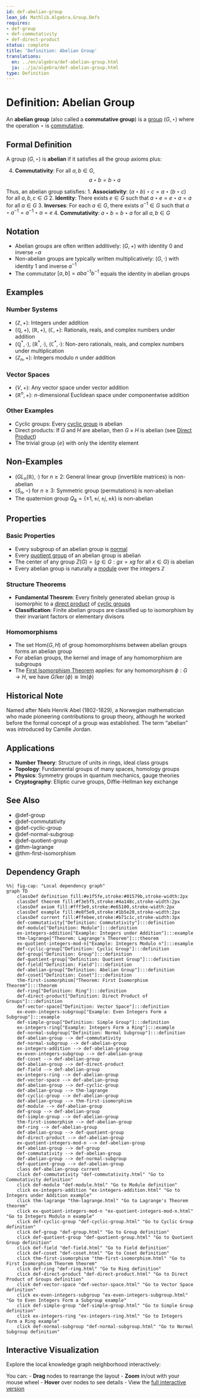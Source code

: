 ```yaml
---
id: def-abelian-group
lean_id: Mathlib.Algebra.Group.Defs
requires:
- def-group
- def-commutativity
- def-direct-product
status: complete
title: 'Definition: Abelian Group'
translations:
  en: ../en/algebra/def-abelian-group.html
  ja: ../ja/algebra/def-abelian-group.html
type: Definition
---
```


# Definition: Abelian Group {#def-abelian-group}

An **abelian group** (also called a **commutative group**) is a [group](def-group.qmd) $(G, \star)$ where the operation $\star$ is [commutative](def-commutativity.qmd).

## Formal Definition

A group $(G, \star)$ is **abelian** if it satisfies all the group axioms plus:

4. **Commutativity**: For all $a, b \in G$,
   $$a \star b = b \star a$$

Thus, an abelian group satisfies:
1. **Associativity**: $(a \star b) \star c = a \star (b \star c)$ for all $a, b, c \in G$
2. **Identity**: There exists $e \in G$ such that $a \star e = e \star a = a$ for all $a \in G$
3. **Inverses**: For each $a \in G$, there exists $a^{-1} \in G$ such that $a \star a^{-1} = a^{-1} \star a = e$
4. **Commutativity**: $a \star b = b \star a$ for all $a, b \in G$

## Notation

- Abelian groups are often written additively: $(G, +)$ with identity $0$ and inverse $-a$
- Non-abelian groups are typically written multiplicatively: $(G, \cdot)$ with identity $1$ and inverse $a^{-1}$
- The commutator $[a,b] = aba^{-1}b^{-1}$ equals the identity in abelian groups

## Examples

### Number Systems
- $(\mathbb{Z}, +)$: Integers under addition
- $(\mathbb{Q}, +)$, $(\mathbb{R}, +)$, $(\mathbb{C}, +)$: Rationals, reals, and complex numbers under addition
- $(\mathbb{Q}^*, \cdot)$, $(\mathbb{R}^*, \cdot)$, $(\mathbb{C}^*, \cdot)$: Non-zero rationals, reals, and complex numbers under multiplication
- $(\mathbb{Z}_n, +)$: Integers modulo $n$ under addition

### Vector Spaces
- $(V, +)$: Any vector space under vector addition
- $(\mathbb{R}^n, +)$: $n$-dimensional Euclidean space under componentwise addition

### Other Examples
- Cyclic groups: Every [cyclic group](def-cyclic-group.qmd) is abelian
- Direct products: If $G$ and $H$ are abelian, then $G \times H$ is abelian (see [Direct Product](def-direct-product.qmd))
- The trivial group $\{e\}$ with only the identity element

## Non-Examples

- $(GL_n(\mathbb{R}), \cdot)$ for $n \geq 2$: General linear group (invertible matrices) is non-abelian
- $(S_n, \circ)$ for $n \geq 3$: Symmetric group (permutations) is non-abelian
- The quaternion group $Q_8 = \{\pm 1, \pm i, \pm j, \pm k\}$ is non-abelian

## Properties

### Basic Properties
- Every subgroup of an abelian group is [normal](def-normal-subgroup.qmd)
- Every [quotient group](def-quotient-group.qmd) of an abelian group is abelian
- The center of any group $Z(G) = \{g \in G : gx = xg \text{ for all } x \in G\}$ is abelian
- Every abelian group is naturally a [module](def-module.qmd) over the integers $\mathbb{Z}$

### Structure Theorems
- **Fundamental Theorem**: Every finitely generated abelian group is isomorphic to a [direct product](def-direct-product.qmd) of [cyclic groups](def-cyclic-group.qmd)
- **Classification**: Finite abelian groups are classified up to isomorphism by their invariant factors or elementary divisors

### Homomorphisms
- The set $\text{Hom}(G, H)$ of group homomorphisms between abelian groups forms an abelian group
- For abelian groups, the kernel and image of any homomorphism are subgroups
- The [First Isomorphism Theorem](thm-first-isomorphism.qmd) applies: for any homomorphism $\phi: G \to H$, we have $G/\ker(\phi) \cong \text{Im}(\phi)$

## Historical Note

Named after Niels Henrik Abel (1802-1829), a Norwegian mathematician who made pioneering contributions to group theory, although he worked before the formal concept of a group was established. The term "abelian" was introduced by Camille Jordan.

## Applications

- **Number Theory**: Structure of units in rings, ideal class groups
- **Topology**: Fundamental groups of many spaces, homology groups
- **Physics**: Symmetry groups in quantum mechanics, gauge theories
- **Cryptography**: Elliptic curve groups, Diffie-Hellman key exchange

## See Also

- @def-group
- @def-commutativity
- @def-cyclic-group
- @def-normal-subgroup
- @def-quotient-group
- @thm-lagrange
- @thm-first-isomorphism

## Dependency Graph

```mermaid
%%| fig-cap: "Local dependency graph"
graph TD
    classDef definition fill:#e1f5fe,stroke:#01579b,stroke-width:2px
    classDef theorem fill:#f3e5f5,stroke:#4a148c,stroke-width:2px
    classDef axiom fill:#fff3e0,stroke:#e65100,stroke-width:2px
    classDef example fill:#e8f5e9,stroke:#1b5e20,stroke-width:2px
    classDef current fill:#ffebee,stroke:#b71c1c,stroke-width:3px
    def-commutativity["Definition: Commutativity"]:::definition
    def-module["Definition: Module"]:::definition
    ex-integers-addition["Example: Integers under Addition"]:::example
    thm-lagrange["Theorem: Lagrange's Theorem"]:::theorem
    ex-quotient-integers-mod-n["Example: Integers Modulo n"]:::example
    def-cyclic-group["Definition: Cyclic Group"]:::definition
    def-group["Definition: Group"]:::definition
    def-quotient-group["Definition: Quotient Group"]:::definition
    def-field["Definition: Field"]:::definition
    def-abelian-group["Definition: Abelian Group"]:::definition
    def-coset["Definition: Coset"]:::definition
    thm-first-isomorphism["Theorem: First Isomorphism Theorem"]:::theorem
    def-ring["Definition: Ring"]:::definition
    def-direct-product["Definition: Direct Product of Groups"]:::definition
    def-vector-space["Definition: Vector Space"]:::definition
    ex-even-integers-subgroup["Example: Even Integers Form a Subgroup"]:::example
    def-simple-group["Definition: Simple Group"]:::definition
    ex-integers-ring["Example: Integers Form a Ring"]:::example
    def-normal-subgroup["Definition: Normal Subgroup"]:::definition
    def-abelian-group --> def-commutativity
    def-normal-subgroup --> def-abelian-group
    ex-integers-addition --> def-abelian-group
    ex-even-integers-subgroup --> def-abelian-group
    def-coset --> def-abelian-group
    def-abelian-group --> def-direct-product
    def-field --> def-abelian-group
    ex-integers-ring --> def-abelian-group
    def-vector-space --> def-abelian-group
    def-abelian-group --> def-cyclic-group
    def-abelian-group --> thm-lagrange
    def-cyclic-group --> def-abelian-group
    def-abelian-group --> thm-first-isomorphism
    def-module --> def-abelian-group
    def-group --> def-abelian-group
    def-simple-group --> def-abelian-group
    thm-first-isomorphism --> def-abelian-group
    def-ring --> def-abelian-group
    def-abelian-group --> def-quotient-group
    def-direct-product --> def-abelian-group
    ex-quotient-integers-mod-n --> def-abelian-group
    def-abelian-group --> def-group
    def-commutativity --> def-abelian-group
    def-abelian-group --> def-normal-subgroup
    def-quotient-group --> def-abelian-group
    class def-abelian-group current
    click def-commutativity "def-commutativity.html" "Go to Commutativity definition"
    click def-module "def-module.html" "Go to Module definition"
    click ex-integers-addition "ex-integers-addition.html" "Go to Integers under Addition example"
    click thm-lagrange "thm-lagrange.html" "Go to Lagrange's Theorem theorem"
    click ex-quotient-integers-mod-n "ex-quotient-integers-mod-n.html" "Go to Integers Modulo n example"
    click def-cyclic-group "def-cyclic-group.html" "Go to Cyclic Group definition"
    click def-group "def-group.html" "Go to Group definition"
    click def-quotient-group "def-quotient-group.html" "Go to Quotient Group definition"
    click def-field "def-field.html" "Go to Field definition"
    click def-coset "def-coset.html" "Go to Coset definition"
    click thm-first-isomorphism "thm-first-isomorphism.html" "Go to First Isomorphism Theorem theorem"
    click def-ring "def-ring.html" "Go to Ring definition"
    click def-direct-product "def-direct-product.html" "Go to Direct Product of Groups definition"
    click def-vector-space "def-vector-space.html" "Go to Vector Space definition"
    click ex-even-integers-subgroup "ex-even-integers-subgroup.html" "Go to Even Integers Form a Subgroup example"
    click def-simple-group "def-simple-group.html" "Go to Simple Group definition"
    click ex-integers-ring "ex-integers-ring.html" "Go to Integers Form a Ring example"
    click def-normal-subgroup "def-normal-subgroup.html" "Go to Normal Subgroup definition"
```

## Interactive Visualization

Explore the local knowledge graph neighborhood interactively:

::: {.graph-viz data-id="def-abelian-group" data-width="700" data-height="500"}
:::

You can:
- **Drag** nodes to rearrange the layout
- **Zoom** in/out with your mouse wheel
- **Hover** over nodes to see details
- View the [full interactive version](../../output/interactive/def-abelian-group.html){target="_blank"}
